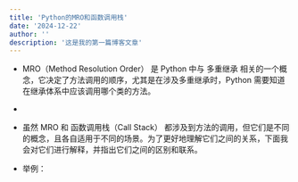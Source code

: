 ```yaml
---
title: 'Python的MRO和函数调用栈'
date: '2024-12-22'
author: ''
description: '这是我的第一篇博客文章'
---
```


- MRO（Method Resolution Order） 是 Python 中与 多重继承 相关的一个概念，它决定了方法调用的顺序，尤其是在涉及多重继承时，Python 需要知道在继承体系中应该调用哪个类的方法。
- 

- 虽然 MRO 和 函数调用栈（Call Stack） 都涉及到方法的调用，但它们是不同的概念，且各自适用于不同的场景。为了更好地理解它们之间的关系，下面我会对它们进行解释，并指出它们之间的区别和联系。 

- 举例：

